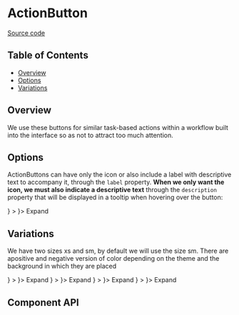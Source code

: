 
# ActionButton

[Source code](https://github.com/leemonade/bubbles/tree/main/packages/components/form/ActionButton/ActionButton)

## Table of Contents

<!-- START doctoc generated TOC please keep comment here to allow auto update -->
<!-- DON'T EDIT THIS SECTION, INSTEAD RE-RUN doctoc TO UPDATE -->

- [Overview](#overview)
- [Options](#options)
- [Variations](#variations)

## Overview

We use these buttons for similar task-based actions within a workflow built into the interface so as not to attract too much attention.

## Options

ActionButtons can have only the icon or also include a label with descriptive text to accompany it, through the `label` property. **When we only want the icon, we must also indicate a descriptive text** through the `description` property that will be displayed in a tooltip when hovering over the button:

<ThemeProvider>
  <Group style={{ gap: 32 }} mt="24px" mb="44px" mx="2px">
    <Tooltip position="bottom" label="Expand">
      <ActionButton
        size="sm"
        aria-label="Expand"
        title="Expand"
        leftIcon={<DotsHorizontalIcon />}
      ></ActionButton>
    </Tooltip>
    <ActionButton size="sm" title="Expand" leftIcon={<DotsHorizontalIcon />}>
      Expand
    </ActionButton>
  </Group>
</ThemeProvider>

## Variations

We have two sizes xs and sm, by default we will use the size sm. There are apositive and negative version of color depending on the theme and the background in which they are placed

<ThemeProvider>
  <Group style={{ gap: 32 }} mt="24px" mx="2px">
    <Tooltip position="bottom" label="Expand">
      <ActionButton
        size="sm"
        aria-label="Expand"
        title="Expand"
        leftIcon={<DotsHorizontalIcon />}
      ></ActionButton>
    </Tooltip>
    <ActionButton size="sm" title="Expand" leftIcon={<DotsHorizontalIcon />}>
      Expand
    </ActionButton>
    <Tooltip position="bottom" label="Expand">
      <ActionButton
        size="xs"
        aria-label="Expand"
        title="Expand"
        leftIcon={<DotsHorizontalIcon />}
      ></ActionButton>
    </Tooltip>
    <ActionButton size="xs" title="Expand" leftIcon={<DotsHorizontalIcon />}>
      Expand
    </ActionButton>
  </Group>
  <Group style={{ gap: 32 }} mb="44px" mx="2px">
    <Tooltip position="bottom" label="Expand">
      <ActionButton
        size="sm"
        color="negative"
        aria-label="Expand"
        title="Expand"
        leftIcon={<DotsHorizontalIcon />}
      ></ActionButton>
    </Tooltip>
    <ActionButton size="sm" color="negative" title="Expand" leftIcon={<DotsHorizontalIcon />}>
      Expand
    </ActionButton>
    <Tooltip position="bottom" label="Expand">
      <ActionButton
        size="xs"
        color="negative"
        aria-label="Expand"
        title="Expand"
        leftIcon={<DotsHorizontalIcon />}
      ></ActionButton>
    </Tooltip>
    <ActionButton size="xs" color="negative" title="Expand" leftIcon={<DotsHorizontalIcon />}>
      Expand
    </ActionButton>
  </Group>
</ThemeProvider>

## Component API

<Preview>
  <Story id="form-actionbutton--default-action-button" />
</Preview>

<Props />
